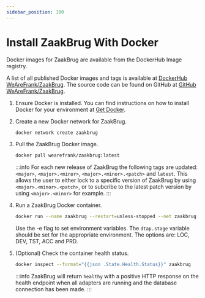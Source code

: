 ```yaml
---
sidebar_position: 100
---
```


# Install ZaakBrug With Docker

Docker images for ZaakBrug are available from the DockerHub Image registry.

A list of all published Docker images and tags is available at [DockerHub WeAreFrank/ZaakBrug](https://hub.docker.com/r/wearefrank/zaakbrug). The source code can be found on GitHub at [GitHub WeAreFrank/ZaakBrug](https://github.com/wearefrank/zaakbrug).



1. Ensure Docker is installed. You can find instructions on how to install Docker for your environment at [Get Docker](https://docs.docker.com/get-docker/).

1. Create a new Docker network for ZaakBrug.
   ```bash
   docker network create zaakbrug
   ```
1. Pull the ZaakBrug Docker image.
   ```bash
   docker pull wearefrank/zaakbrug:latest
   ```
   :::info
   For each new release of ZaakBrug the following tags are updated: `<major>`, `<major>.<minor>`, `<major>.<minor>.<patch>` and `latest`. This allows the user to either lock to a specific version of ZaakBrug by using `<major>.<minor>.<patch>`, or to subcribe to the latest patch version by using `<major>.<minor>` for example.
   :::

1. Run a ZaakBrug Docker container.
   ```bash
   docker run --name zaakbrug --restart=unless-stopped --net zaakbrug -p 8080:8080 -it -e dtap.stage=LOC wearefrank/zaakbrug:latest
   ```
   
   Use the -e flag to set environment variables. The `dtap.stage` variable should be set for the appropriate environment. The options are: LOC, DEV, TST, ACC and PRD.

1. (Optional) Check the container health status.
   ```bash
   docker inspect --format="{{json .State.Health.Status}}" zaakbrug
   ```
   :::info
   ZaakBrug will return `healthy` with a positive HTTP response on the health endpoint when all adapters are running and the database connection has been made.
   :::

